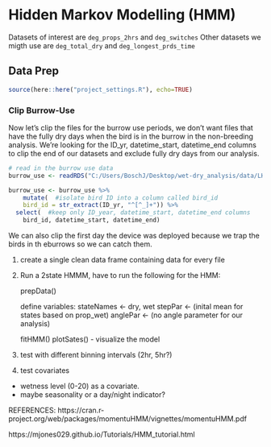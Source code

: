 # Hidden Markov Modelling (HMM)


Datasets of interest are `deg_props_2hrs` and `deg_switches`
Other datasets we migth use are `deg_total_dry` and `deg_longest_prds_time`

## Data Prep

```r
source(here::here("project_settings.R"), echo=TRUE)
```

### Clip Burrow-Use

Now let's clip the files for the burrow use periods, we don't want files that have the fully dry days when the bird is in the burrow in the non-breeding analysis. We're looking for the ID_yr, datetime_start, datetime_end columns to clip the end of our datasets and exclude fully dry days from our analysis.

```r

# read in the burrow use data
burrow_use <- readRDS("C:/Users/BoschJ/Desktop/wet-dry_analysis/data/LHSP_burrowUse_returnOnly.rds")

burrow_use <- burrow_use %>%
    mutate(  #isolate bird ID into a column called bird_id
    bird_id = str_extract(ID_yr, "^[^_]+")) %>%
  select(  #keep only ID_year, datetime_start, datetime_end columns
    bird_id, datetime_start, datetime_end)


```




We can also clip the first day the device was deployed because we trap the birds in th eburrows so we can catch them.



1)  create a single clean data frame containing data for every file



2)  Run a 2state HMMM, have to run the following for the HMM:

    prepData()
    
    define variables:
    stateNames <- dry, wet
    stepPar <- (inital mean for states based on prop_wet)
    anglePar <- (no angle parameter for our analysis)
    
    fitHMM()
    plotSates() - visualize the model


3) test with different binning intervals (2hr, 5hr?)

4) test covariates

  * wetness level (0-20) as a covariate.
  * maybe seasonality or a day/night indicator?

REFERENCES: 
https://cran.r-project.org/web/packages/momentuHMM/vignettes/momentuHMM.pdf

https://mjones029.github.io/Tutorials/HMM_tutorial.html
